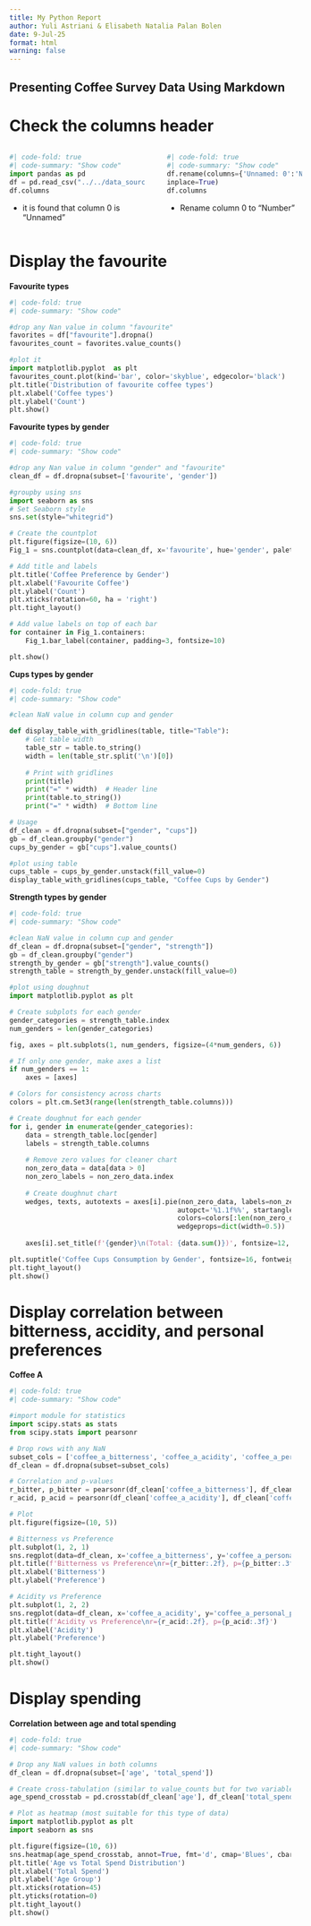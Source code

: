 ```yaml
---
title: My Python Report
author: Yuli Astriani & Elisabeth Natalia Palan Bolen
date: 9-Jul-25
format: html
warning: false
---
```


## **Presenting Coffee Survey Data Using Markdown**

# Check the columns header
  
<div style="display: flex; gap: 40px; justify-content: space-between; align-items: start;">

<div style="width: 48%;">
```python
#| code-fold: true 
#| code-summary: "Show code"
import pandas as pd
df = pd.read_csv("../../data_sources/coffee_survey.csv")
df.columns
```
- it is found that column 0 is "Unnamed"

</div> <div style="width: 48%;">
```python
#| code-fold: true 
#| code-summary: "Show code" 
df.rename(columns={'Unnamed: 0':'Number'}, 
inplace=True)
df.columns
```
- Rename column 0 to "Number"
</div> </div>

# Display the favourite
**Favourite types**
```python
#| code-fold: true 
#| code-summary: "Show code"

#drop any Nan value in column "favourite"
favorites = df["favourite"].dropna()
favourites_count = favorites.value_counts()

#plot it
import matplotlib.pyplot  as plt 
favourites_count.plot(kind='bar', color='skyblue', edgecolor='black')
plt.title('Distribution of favourite coffee types')
plt.xlabel('Coffee types')
plt.ylabel('Count')
plt.show()
```

**Favourite types by gender**
```python
#| code-fold: true 
#| code-summary: "Show code"

#drop any Nan value in column "gender" and "favourite"
clean_df = df.dropna(subset=['favourite', 'gender'])

#groupby using sns
import seaborn as sns 
# Set Seaborn style
sns.set(style="whitegrid")

# Create the countplot
plt.figure(figsize=(10, 6))
Fig_1 = sns.countplot(data=clean_df, x='favourite', hue='gender', palette='pastel', edgecolor='gray')

# Add title and labels
plt.title('Coffee Preference by Gender')
plt.xlabel('Favourite Coffee')
plt.ylabel('Count')
plt.xticks(rotation=60, ha = 'right')
plt.tight_layout()

# Add value labels on top of each bar
for container in Fig_1.containers:
    Fig_1.bar_label(container, padding=3, fontsize=10)

plt.show()
```

**Cups types by gender**
```python
#| code-fold: true 
#| code-summary: "Show code"

#clean NaN value in column cup and gender

def display_table_with_gridlines(table, title="Table"):
    # Get table width
    table_str = table.to_string()
    width = len(table_str.split('\n')[0])
    
    # Print with gridlines
    print(title)
    print("=" * width)  # Header line
    print(table.to_string())
    print("=" * width)  # Bottom line

# Usage
df_clean = df.dropna(subset=["gender", "cups"])
gb = df_clean.groupby("gender")
cups_by_gender = gb["cups"].value_counts()

#plot using table
cups_table = cups_by_gender.unstack(fill_value=0)
display_table_with_gridlines(cups_table, "Coffee Cups by Gender")
```

**Strength types by gender**
```python
#| code-fold: true 
#| code-summary: "Show code"

#clean NaN value in column cup and gender
df_clean = df.dropna(subset=["gender", "strength"])
gb = df_clean.groupby("gender")
strength_by_gender = gb["strength"].value_counts()
strength_table = strength_by_gender.unstack(fill_value=0)

#plot using doughnut
import matplotlib.pyplot as plt

# Create subplots for each gender
gender_categories = strength_table.index
num_genders = len(gender_categories)

fig, axes = plt.subplots(1, num_genders, figsize=(4*num_genders, 6))

# If only one gender, make axes a list
if num_genders == 1:
    axes = [axes]

# Colors for consistency across charts
colors = plt.cm.Set3(range(len(strength_table.columns)))

# Create doughnut for each gender
for i, gender in enumerate(gender_categories):
    data = strength_table.loc[gender]
    labels = strength_table.columns
    
    # Remove zero values for cleaner chart
    non_zero_data = data[data > 0]
    non_zero_labels = non_zero_data.index
    
    # Create doughnut chart
    wedges, texts, autotexts = axes[i].pie(non_zero_data, labels=non_zero_labels, 
                                          autopct='%1.1f%%', startangle=90,
                                          colors=colors[:len(non_zero_data)],
                                          wedgeprops=dict(width=0.5))  # width=0.5 makes it a doughnut
    
    axes[i].set_title(f'{gender}\n(Total: {data.sum()})', fontsize=12, fontweight='bold')

plt.suptitle('Coffee Cups Consumption by Gender', fontsize=16, fontweight='bold')
plt.tight_layout()
plt.show()

```


# Display correlation between bitterness, accidity, and personal preferences

**Coffee A**
```python
#| code-fold: true 
#| code-summary: "Show code"

#import module for statistics 
import scipy.stats as stats
from scipy.stats import pearsonr

# Drop rows with any NaN
subset_cols = ['coffee_a_bitterness', 'coffee_a_acidity', 'coffee_a_personal_preference']
df_clean = df.dropna(subset=subset_cols)

# Correlation and p-values
r_bitter, p_bitter = pearsonr(df_clean['coffee_a_bitterness'], df_clean['coffee_a_personal_preference'])
r_acid, p_acid = pearsonr(df_clean['coffee_a_acidity'], df_clean['coffee_a_personal_preference'])

# Plot
plt.figure(figsize=(10, 5))

# Bitterness vs Preference
plt.subplot(1, 2, 1)
sns.regplot(data=df_clean, x='coffee_a_bitterness', y='coffee_a_personal_preference', scatter_kws={'alpha':0.5})
plt.title(f'Bitterness vs Preference\nr={r_bitter:.2f}, p={p_bitter:.3f}')
plt.xlabel('Bitterness')
plt.ylabel('Preference')

# Acidity vs Preference
plt.subplot(1, 2, 2)
sns.regplot(data=df_clean, x='coffee_a_acidity', y='coffee_a_personal_preference', scatter_kws={'alpha':0.5})
plt.title(f'Acidity vs Preference\nr={r_acid:.2f}, p={p_acid:.3f}')
plt.xlabel('Acidity')
plt.ylabel('Preference')

plt.tight_layout()
plt.show()
```

# Display spending
**Correlation between age and total spending**
```python
#| code-fold: true 
#| code-summary: "Show code"

# Drop any NaN values in both columns
df_clean = df.dropna(subset=['age', 'total_spend'])

# Create cross-tabulation (similar to value_counts but for two variables)
age_spend_crosstab = pd.crosstab(df_clean['age'], df_clean['total_spend'])

# Plot as heatmap (most suitable for this type of data)
import matplotlib.pyplot as plt
import seaborn as sns

plt.figure(figsize=(10, 6))
sns.heatmap(age_spend_crosstab, annot=True, fmt='d', cmap='Blues', cbar_kws={'label': 'Count'})
plt.title('Age vs Total Spend Distribution')
plt.xlabel('Total Spend')
plt.ylabel('Age Group')
plt.xticks(rotation=45)
plt.yticks(rotation=0)
plt.tight_layout()
plt.show()
```